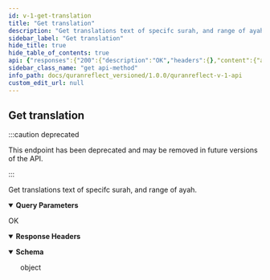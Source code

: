 ```yaml
---
id: v-1-get-translation
title: "Get translation"
description: "Get translations text of specifc surah, and range of ayah."
sidebar_label: "Get translation"
hide_title: true
hide_table_of_contents: true
api: {"responses":{"200":{"description":"OK","headers":{},"content":{"application/json":{"schema":{"type":"object"},"example":{"citation_texts":[{"id":22037,"text":"But seek, through that which Allah has given you, the home of the Hereafter; and [yet], do not forget your share of the world. And do good as Allah has done good to you. And desire not corruption in the land. Indeed, Allah does not like corrupters.\"","number":77}]}}}}},"tags":["Misc"],"parameters":[{"name":"client_auth_token","in":"query","required":true,"schema":{"type":"string"},"description":"Client API token"},{"schema":{"type":"string"},"in":"query","name":"citation_id","description":"citation/surah number","required":true},{"schema":{"type":"string"},"in":"query","name":"translation_id","description":"translation","required":true},{"schema":{"type":"string"},"in":"query","name":"from","description":"from ayah"},{"schema":{"type":"string"},"in":"query","name":"to","description":"to ayah"}],"operationId":"v1-get-translation","description":"Get translations text of specifc surah, and range of ayah.","deprecated":true,"method":"get","path":"/citation_texts/citation_texts_from_filter","servers":[{"url":"https://quranreflect.com","description":"Production"}],"securitySchemes":{"apikey":{"name":"client_auth_token","type":"apiKey","in":"query"}},"info":{"title":"QuranReflect V1 API","description":"QuranReflect V1 APIs allows your app to interact with https://quranreflect.com resources. \n\n ## Getting started \n\n Our APIs are not public and require an API key. Please contact us via email `amer@qreflect.com` to get yours. \n\n ## User-specific APIs  \n\n All user-specific APIs (For example [Creating a post](/docs/quranreflect_versioned/quranreflect-v-1-api)) require the following headers:  \n\n - `access-token` the user access token, this token can be changed with every request. \n\n - `token-type`  value should always be `Bearer`. \n\n - `client` the client token, this too can be changed with every request. \n\n - `expiry` unix timestamp (in seconds) to indicate when access token will expire. \n\n - `uid` user's unique identifier. \n\n - `Authorization`: complete authorization header. Sample value `Bearer eyJhY2Nlc3MtdG9rZW4iOiJ4cjBrb3g1eXdVM3JrelVMZjhVUzlBIiwidG9rZW4tdHlwZSI6IkJlYXJlciIsImNsaWVudCI6IkpQeFJCRTloVmRBbDlTX1BVdEhJN2ciLCJleHBpcnkiOiIxNzA1OTQwNTQ3IiwidWlkIjoiYW1lci5hYmJhc0BtYWlsaW5hdG9yLmNvbSJ9`. \n\n The values of `access-token`, `client`, `expiry`, and `uid` headers will be returned in the response of [User Sign in API](/docs/quranreflect_versioned/user-signin).","version":"1.0.0"},"postman":{"name":"Get translation","description":{"content":"Get translations text of specifc surah, and range of ayah.","type":"text/plain"},"url":{"path":["citation_texts","citation_texts_from_filter"],"host":["{{baseUrl}}"],"query":[{"disabled":false,"description":{"content":"(Required) Client API token","type":"text/plain"},"key":"client_auth_token","value":""},{"disabled":false,"description":{"content":"(Required) citation/surah number","type":"text/plain"},"key":"citation_id","value":""},{"disabled":false,"description":{"content":"(Required) translation","type":"text/plain"},"key":"translation_id","value":""},{"disabled":false,"description":{"content":"from ayah","type":"text/plain"},"key":"from","value":""},{"disabled":false,"description":{"content":"to ayah","type":"text/plain"},"key":"to","value":""}],"variable":[]},"header":[{"key":"Accept","value":"application/json"}],"method":"GET"}}
sidebar_class_name: "get api-method"
info_path: docs/quranreflect_versioned/1.0.0/quranreflect-v-1-api
custom_edit_url: null
---
```



## Get translation

:::caution deprecated

This endpoint has been deprecated and may be removed in future versions of the API.

:::

Get translations text of specifc surah, and range of ayah.

<details style={{"marginBottom":"1rem"}} data-collapsed={false} open={true}><summary style={{}}><strong>Query Parameters</strong></summary><div><ul><ParamsItem className={"paramsItem"} param={{"name":"client_auth_token","in":"query","required":true,"schema":{"type":"string"},"description":"Client API token"}}></ParamsItem><ParamsItem className={"paramsItem"} param={{"schema":{"type":"string"},"in":"query","name":"citation_id","description":"citation/surah number","required":true}}></ParamsItem><ParamsItem className={"paramsItem"} param={{"schema":{"type":"string"},"in":"query","name":"translation_id","description":"translation","required":true}}></ParamsItem><ParamsItem className={"paramsItem"} param={{"schema":{"type":"string"},"in":"query","name":"from","description":"from ayah"}}></ParamsItem><ParamsItem className={"paramsItem"} param={{"schema":{"type":"string"},"in":"query","name":"to","description":"to ayah"}}></ParamsItem></ul></div></details><div><ApiTabs><TabItem label={"200"} value={"200"}><div>

OK

</div><details style={{"textAlign":"left","marginBottom":"1rem"}} data-collaposed={true} open={false}><summary style={{}}><strong>Response Headers</strong></summary><ul style={{"marginLeft":"1rem"}}></ul></details><div><MimeTabs schemaType={"response"}><TabItem label={"application/json"} value={"application/json"}><SchemaTabs><TabItem label={"Schema"} value={"Schema"}><details style={{}} data-collapsed={false} open={true}><summary style={{"textAlign":"left"}}><strong>Schema</strong></summary><div style={{"textAlign":"left","marginLeft":"1rem"}}></div><ul style={{"marginLeft":"1rem"}}><div style={{"marginTop":".5rem","marginBottom":".5rem","marginLeft":"1rem"}}>

object

</div></ul></details></TabItem><TabItem label={"Example (from schema)"} value={"Example (from schema)"}><ResponseSamples responseExample={"{}"} language={"json"}></ResponseSamples></TabItem><TabItem label={"Example"} value={"Example"}><ResponseSamples responseExample={"{\n  \"citation_texts\": [\n    {\n      \"id\": 22037,\n      \"text\": \"But seek, through that which Allah has given you, the home of the Hereafter; and [yet], do not forget your share of the world. And do good as Allah has done good to you. And desire not corruption in the land. Indeed, Allah does not like corrupters.\\\"\",\n      \"number\": 77\n    }\n  ]\n}"} language={"json"}></ResponseSamples></TabItem></SchemaTabs></TabItem></MimeTabs></div></TabItem></ApiTabs></div>
      